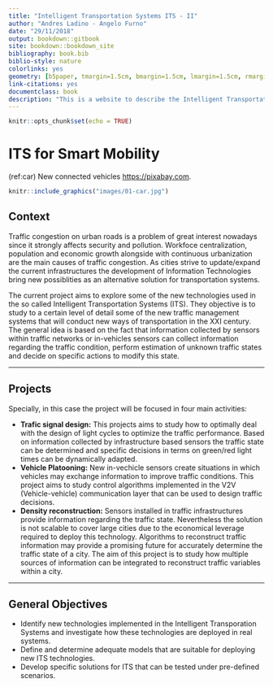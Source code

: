 ```yaml
---
title: "Intelligent Transportation Systems ITS - II"
author: "Andres Ladino - Angelo Furno"
date: "29/11/2018"
output: bookdown::gitbook
site: bookdown::bookdown_site
bibliography: book.bib
biblio-style: nature
colorlinks: yes
geometry: [b5paper, tmargin=1.5cm, bmargin=1.5cm, lmargin=1.5cm, rmargin=1.5cm]
link-citations: yes
documentclass: book
description: "This is a website to describe the Intelligent Transportation Systems (ITS) - Part II Project"
---
```


```r
knitr::opts_chunk$set(echo = TRUE)
```

# ITS for Smart Mobility {-}

(ref:car) New connected vehicles [https://pixabay.com](Taken from: https://pixabay.com). 

```r
knitr::include_graphics("images/01-car.jpg")
```

## Context {-}

Traffic congestion on urban roads is a problem of great interest nowadays since it strongly affects security and pollution.  Workfoce centralization, population and economic growth alongside with continuous urbanization are the main causes of traffic congestion. As cities strive to update/expand the current infrastructures the development of Information Technologies bring new possiblities as an alternative solution for transportation systems. 

The current project aims to explore some of the new technologies used in the so called Intelligent Transportation Systems (ITS). They objective is to study to a certain level of detail some of the new traffic management systems that will conduct new ways of transportation in the XXI century. The general idea is based on the fact that information collected by sensors within traffic networks or in-vehicles sensors can collect information regarding the traffic condition, perform estimation of unknown traffic states and decide on specific actions to modify this state.  

***

## Projects {-}

Specially, in this case the project will be focused in four main activities: 

- **Trafic signal design:** This projects aims to study how to optimally deal with the design of light cycles to optimize the traffic performance. Based on information collected by infrastructure based sensors the traffic state can be determined and specific decisions in terms on green/red light times can be dynamically adapted. 
- **Vehicle Platooning:**  New in-vechicle sensors create situations in which vehicles may exchange information to improve traffic conditions. This project aims to study control algorithms implemented in the V2V (Vehicle-vehicle) communication layer that can be used to design traffic decisions. 
- **Density reconstruction:** Sensors installed in traffic infrastructures provide information regarding the traffic state. Nevertheless the solution is not scalable to cover large cities due to the economical leverage required to deploy this technology. Algorithms to reconstruct traffic information may provide a  promising future for accurately determine the traffic state of a city. The aim of this project is to study how multiple sources of information can be integrated to reconstruct traffic variables within a city.  

***

## General Objectives {-}

* Identify new technologies implemented in the Intelligent Transporation Systems and investigate how these technologies are deployed in real systems. 
* Define and determine adequate models that are suitable for deploying new ITS technologies. 
* Develop specific solutions for ITS that can be tested under pre-defined scenarios. 



